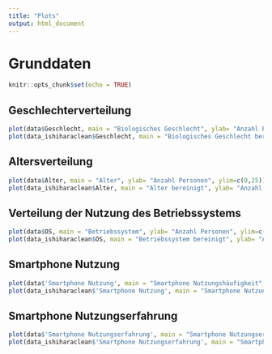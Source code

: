 ```yaml
---
title: "Plots"
output: html_document
---
```

# Grunddaten
```r
knitr::opts_chunk$set(echo = TRUE)
```

## Geschlechterverteilung
```r
plot(data$Geschlecht, main = "Biologisches Geschlecht", ylab= "Anzahl Personen", ylim=c(0,25))
plot(data_ishiharaclean$Geschlecht, main = "Biologisches Geschlecht bereinigt", ylab= "Anzahl Personen", ylim=c(0,25))
```


## Altersverteilung 

```r
plot(data$Alter, main = "Alter", ylab= "Anzahl Personen", ylim=c(0,25))
plot(data_ishiharaclean$Alter, main = "Alter bereinigt", ylab= "Anzahl Personen", ylim=c(0,25))
```

## Verteilung der Nutzung des Betriebssystems
```r
plot(data$OS, main = "Betriebssystem", ylab= "Anzahl Personen", ylim=c(0,25))
plot(data_ishiharaclean$OS, main = "Betriebssystem bereinigt", ylab= "Anzahl Personen", ylim=c(0,25))
```

## Smartphone Nutzung
```r
plot(data$'Smartphone Nutzung', main = "Smartphone Nutzungshäufigkeit", ylab= "Anzahl Personen", ylim=c(0,50))
plot(data_ishiharaclean$'Smartphone Nutzung', main = "Smartphone Nutzungshäufigkeit bereinigt", ylab= "Anzahl Personen", ylim=c(0,50))
```

## Smartphone Nutzungserfahrung
```r
plot(data$'Smartphone Nutzungserfahrung', main = "Smartphone Nutzungserfahrung", ylab= "Anzahl Personen", ylim=c(0,50))
plot(data_ishiharaclean$'Smartphone Nutzungserfahrung', main = "Smartphone Nutzungserfahrung bereinigt", ylab= "Anzahl Personen", ylim=c(0,50))
```

